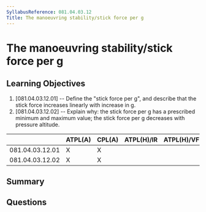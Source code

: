 ```yaml
---
SyllabusReference: 081.04.03.12
Title: The manoeuvring stability/stick force per g
---
```


# The manoeuvring stability/stick force per g

## Learning Objectives

1. [081.04.03.12.01] -- Define the "stick force per g", and describe that the
   stick force increases linearly with increase in g.
2. [081.04.03.12.02] -- Explain why: the stick force per g has a prescribed
   minimum and maximum value; the stick force per g decreases with pressure
   altitude.

|                 | ATPL(A) | CPL(A) | ATPL(H)/IR | ATPL(H)/VFR | CPL(H) | IR  | CBIR(A) |
| --------------- | ------- | ------ | ---------- | ----------- | ------ | --- | ------- |
| 081.04.03.12.01 | X       | X      |            |             |        |     |         |
| 081.04.03.12.02 | X       | X      |            |             |        |     |         |

## Summary

## Questions
